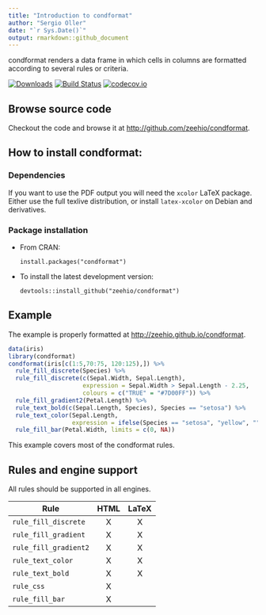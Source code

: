 ```yaml
---
title: "Introduction to condformat"
author: "Sergio Oller"
date: "`r Sys.Date()`"
output: rmarkdown::github_document
---
```


condformat renders a data frame in which
cells in columns are formatted according to several rules or criteria.

[![Downloads](https://cranlogs.r-pkg.org/badges/condformat)](https://cran.r-project.org/package=condformat)
[![Build Status](https://travis-ci.org/zeehio/condformat.svg?branch=master)](https://travis-ci.org/zeehio/condformat)
[![codecov.io](https://codecov.io/github/zeehio/condformat/coverage.svg?branch=master)](https://codecov.io/github/zeehio/condformat)

## Browse source code

Checkout the code and browse it at
[http://github.com/zeehio/condformat](http://github.com/zeehio/condformat).

## How to install condformat:

### Dependencies

If you want to use the PDF output you will need the `xcolor` LaTeX package.
Either use the full texlive distribution, or install `latex-xcolor` on Debian
and derivatives.

### Package installation

* From CRAN: 

    ```
    install.packages("condformat")
    ```

* To install the latest development version: 

    ```
    devtools::install_github("zeehio/condformat")
    ```

## Example

The example is properly formatted at
[http://zeehio.github.io/condformat](http://zeehio.github.io/condformat).

```r
data(iris)
library(condformat)
condformat(iris[c(1:5,70:75, 120:125),]) %>%
  rule_fill_discrete(Species) %>%
  rule_fill_discrete(c(Sepal.Width, Sepal.Length),
                     expression = Sepal.Width > Sepal.Length - 2.25,
                     colours = c("TRUE" = "#7D00FF")) %>%
  rule_fill_gradient2(Petal.Length) %>%
  rule_text_bold(c(Sepal.Length, Species), Species == "setosa") %>%
  rule_text_color(Sepal.Length,
                  expression = ifelse(Species == "setosa", "yellow", "")) %>%
  rule_fill_bar(Petal.Width, limits = c(0, NA))
```

This example covers most of the condformat rules.

## Rules and engine support

All rules should be supported in all engines.

| Rule | HTML | LaTeX |
| ---- |:----:|:-----:|
| `rule_fill_discrete` | X | X |
| `rule_fill_gradient` | X | X |
| `rule_fill_gradient2` | X | X |
| `rule_text_color` | X | X |
| `rule_text_bold` | X | X |
| `rule_css` | X |  |
| `rule_fill_bar` | X |  |

